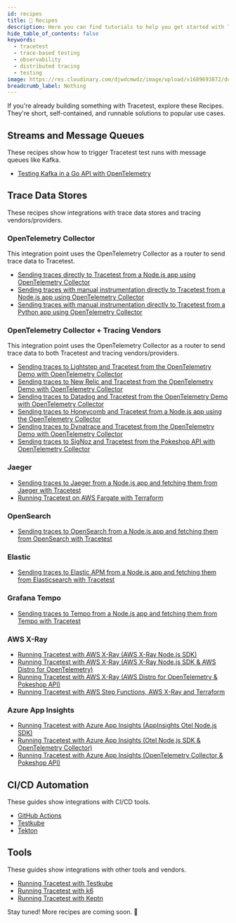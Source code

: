 ```yaml
---
id: recipes
title: 🍱 Recipes
description: Here you can find tutorials to help you get started with Tracetest.
hide_table_of_contents: false
keywords:
  - tracetest
  - trace-based testing
  - observability
  - distributed tracing
  - testing
image: https://res.cloudinary.com/djwdcmwdz/image/upload/v1689693872/docs/Blog_Thumbnail_28_ugy2yy.png
breadcrumb_label: Nothing
---
```


If you're already building something with Tracetest, explore these Recipes. They're short, self-contained, and runnable solutions to popular use cases.

## Streams and Message Queues

These recipes show how to trigger Tracetest test runs with message queues like Kafka.

- [Testing Kafka in a Go API with OpenTelemetry](./recipes/testing-kafka-go-api-with-opentelemetry-tracetest.mdx)

## Trace Data Stores

These recipes show integrations with trace data stores and tracing vendors/providers.

### OpenTelemetry Collector

This integration point uses the OpenTelemetry Collector as a router to send trace data to Tracetest.

- [Sending traces directly to Tracetest from a Node.js app using OpenTelemetry Collector](./recipes/running-tracetest-without-a-trace-data-store.mdx)
- [Sending traces with manual instrumentation directly to Tracetest from a Node.js app using OpenTelemetry Collector](./recipes/running-tracetest-without-a-trace-data-store-with-manual-instrumentation.md)
- [Sending traces with manual instrumentation directly to Tracetest from a Python app using OpenTelemetry Collector](./recipes/running-python-app-with-opentelemetry-collector-and-tracetest.md)

### OpenTelemetry Collector + Tracing Vendors

This integration point uses the OpenTelemetry Collector as a router to send trace data to both Tracetest and tracing vendors/providers.

- [Sending traces to Lightstep and Tracetest from the OpenTelemetry Demo with OpenTelemetry Collector](./recipes/running-tracetest-with-lightstep.md)
- [Sending traces to New Relic and Tracetest from the OpenTelemetry Demo with OpenTelemetry Collector](./recipes/running-tracetest-with-new-relic.md)
- [Sending traces to Datadog and Tracetest from the OpenTelemetry Demo with OpenTelemetry Collector](./recipes/running-tracetest-with-datadog.md)
- [Sending traces to Honeycomb and Tracetest from a Node.js app using the OpenTelemetry Collector](./recipes/running-tracetest-with-honeycomb.md)
- [Sending traces to Dynatrace and Tracetest from the OpenTelemetry Demo with OpenTelemetry Collector](./recipes/running-tracetest-with-dynatrace.md)
- [Sending traces to SigNoz and Tracetest from the Pokeshop API with OpenTelemetry Collector](./recipes/running-tracetest-with-signoz-pokeshop.md)

### Jaeger

- [Sending traces to Jaeger from a Node.js app and fetching them from Jaeger with Tracetest](./recipes/running-tracetest-with-jaeger.md)
- [Running Tracetest on AWS Fargate with Terraform](./recipes/running-tracetest-with-aws-terraform.md)

### OpenSearch

- [Sending traces to OpenSearch from a Node.js app and fetching them from OpenSearch with Tracetest](./recipes/running-tracetest-with-opensearch.md)

### Elastic

- [Sending traces to Elastic APM from a Node.js app and fetching them from Elasticsearch with Tracetest](./recipes/running-tracetest-with-elasticapm.md)

### Grafana Tempo

- [Sending traces to Tempo from a Node.js app and fetching them from Tempo with Tracetest](./recipes/running-tracetest-with-tempo.md)

### AWS X-Ray

- [Running Tracetest with AWS X-Ray (AWS X-Ray Node.js SDK)](./recipes/running-tracetest-with-aws-x-ray.md)
- [Running Tracetest with AWS X-Ray (AWS X-Ray Node.js SDK & AWS Distro for OpenTelemetry)](./recipes/running-tracetest-with-aws-x-ray-adot.md)
- [Running Tracetest with AWS X-Ray (AWS Distro for OpenTelemetry & Pokeshop API)](./recipes/running-tracetest-with-aws-x-ray-pokeshop.md)
- [Running Tracetest with AWS Step Functions, AWS X-Ray and Terraform](./recipes/running-tracetest-with-step-functions-terraform.md)

### Azure App Insights

- [Running Tracetest with Azure App Insights (AppInsights Otel Node.js SDK)](./recipes/running-tracetest-with-azure-app-insights.md)
- [Running Tracetest with Azure App Insights (Otel Node.js SDK & OpenTelemetry Collector)](./recipes/running-tracetest-with-azure-app-insights-collector.md)
- [Running Tracetest with Azure App Insights (OpenTelemetry Collector & Pokeshop API)](./recipes/running-tracetest-with-azure-app-insights-pokeshop.md)

## CI/CD Automation

These guides show integrations with CI/CD tools.

- [GitHub Actions](../ci-cd-automation/github-actions-pipeline.md)
- [Testkube](../ci-cd-automation/testkube-pipeline.md)
- [Tekton](../ci-cd-automation/tekton-pipeline.md)

## Tools

These guides show integrations with other tools and vendors.

- [Running Tracetest with Testkube](../tools-and-integrations/testkube.md)
- [Running Tracetest with k6](../tools-and-integrations/k6.md)
- [Running Tracetest with Keptn](../tools-and-integrations/keptn.md)

Stay tuned! More recipes are coming soon. 🚀
